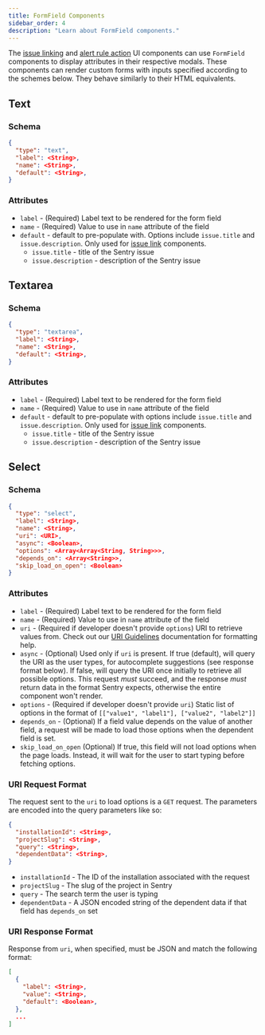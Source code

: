 ```yaml
---
title: FormField Components
sidebar_order: 4
description: "Learn about FormField components."
---
```


The [issue linking](/organization/integrations/integration-platform/ui-components/issue-link) and [alert rule action](/organization/integrations/integration-platform/ui-components/alert-rule-action) UI components can use `FormField` components to display attributes in their respective modals. These components can render custom forms with inputs specified according to the schemes below. They behave similarly to their HTML equivalents.

## Text

### Schema

```json {filename:schema.json}
{
  "type": "text",
  "label": <String>,
  "name": <String>,
  "default": <String>,
}
```

### Attributes

- `label` - (Required) Label text to be rendered for the form field
- `name` - (Required) Value to use in `name` attribute of the field
- `default` - default to pre-populate with. Options include `issue.title` and `issue.description`. Only used for [issue link](/organization/integrations/integration-platform/ui-components/issue-link) components.
  - `issue.title` - title of the Sentry issue
  - `issue.description` - description of the Sentry issue

## Textarea

### Schema

```json {filename:schema.json}
{
  "type": "textarea",
  "label": <String>,
  "name": <String>,
  "default": <String>,
}
```

### Attributes

- `label` - (Required) Label text to be rendered for the form field
- `name` - (Required) Value to use in `name` attribute of the field
- `default` - default to pre-populate with options include `issue.title` and `issue.description`. Only used for [issue link](/organization/integrations/integration-platform/ui-components/issue-link) components.
  - `issue.title` - title of the Sentry issue
  - `issue.description` - description of the Sentry issue

## Select

### Schema

```json {filename:schema.json}
{
  "type": "select",
  "label": <String>,
  "name": <String>,
  "uri": <URI>,
  "async": <Boolean>,
  "options": <Array<Array<String, String>>>,
  "depends_on": <Array<String>>,
  "skip_load_on_open": <Boolean>
}
```

### Attributes

- `label` - (Required) Label text to be rendered for the form field
- `name` - (Required) Value to use in `name` attribute of the field
- `uri` - (Required if developer doesn't provide `options`) URI to retrieve values from. Check out our [URI Guidelines](/organization/integrations/integration-platform/ui-components/#uri-guidelines) documentation for formatting help.
- `async` - (Optional) Used only if `uri` is present. If true (default), will query the URI as the user types, for autocomplete suggestions (see response format below). If false, will query the URI once initially to retrieve all possible options. This request _must_ succeed, and the response _must_ return data in the format Sentry expects, otherwise the entire component won't render.
- `options` - (Required if developer doesn't provide `uri`) Static list of options in the format of `[["value1", "label1"], ["value2", "label2"]]`
- `depends_on` - (Optional) If a field value depends on the value of another field, a request will be made to load those options when the dependent field is set.
- `skip_load_on_open` (Optional) If true, this field will not load options when the page loads. Instead, it will wait for the user to start typing before fetching options.

### URI Request Format

The request sent to the `uri` to load options is a `GET` request. The parameters are encoded into the query parameters like so:

```json
{
  "installationId": <String>,
  "projectSlug": <String>,
  "query": <String>,
  "dependentData": <String>,
}
```

- `installationId` - The ID of the installation associated with the request
- `projectSlug` - The slug of the project in Sentry
- `query` - The search term the user is typing
- `dependentData` - A JSON encoded string of the dependent data if that field has `depends_on` set

### URI Response Format

Response from `uri`, when specified, must be JSON and match the following format:

```json
[
  {
    "label": <String>,
    "value": <String>,
    "default": <Boolean>,
  },
  ...
]
```

